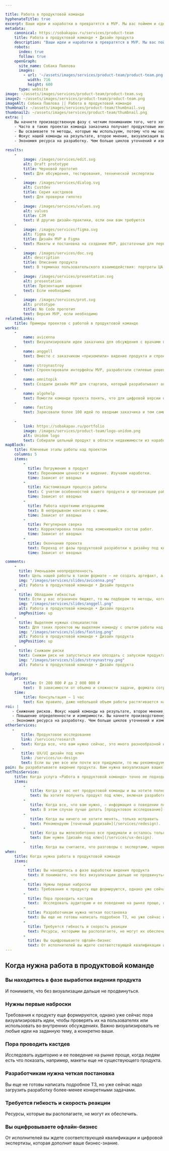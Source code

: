 ```yaml
---

title: Работа в продуктовой команде
hyphenateTitle: true
excerpt: Ваши идеи и наработки в превратятся в MVP. Мы вас поймем и сделаем дизайн, а вы преодолеете пропасть между вашим видением и реально работающим продуктом.
metadata:
    canonical: https://sobakapav.ru/services/product-team
    title: Работа в продуктовой команде • Дизайн продукта
    description: "Ваши идеи и наработки в превратятся в MVP. Мы вас поймем и сделаем дизайн, а вы преодолеете пропасть между вашим видением и реально работающим продуктом."
    robots:
      index: true
      follow: true
    openGraph:
      site_name: Собака Павлова
      images:
        - url: '~/assets/images/services/product-team/product-team.png'
          width: 716
          height: 600
      type: website
image: ~/assets/images/services/product-team/product-team.svg
image2: ~/assets/images/services/product-team/product-team.png
imageAlt: Собака Павлова || Работа в продуктовой команде
thumbnail: ~/assets/images/services/product-team/thumbnail.svg
thumbnail2: ~/assets/images/services/product-team/thumbnail.png
extra: | 
    Вы начнете производственную фазу с четким пониманием того, чего хотите достичь, и какие для этого нужны ресурсы
    - Часто в таких проектах команда заказчика получает продуктовые инсайты и корректирует видение продукта.
    - Вы осваиваете те методы, которые мы используем, потому что мы находимся в непрерывном контакте с вами.
    - Фокус нашей команды на результате, второе мнение, визуализация видения — все это это снижает риск не запуска или позднего запуска продукта. 
    - Экономия ресурса на разработку. Чем больше циклов уточнений и изменений продукта будет сделано до старта полноценной разработки, тем меньше ресурсов разработчиков будет задействовано в создании первой версии продукта.
    
results:
    -
        image: /images/services/edit.svg
        alt: Draft prototype
        title: Черновой прототип
        text: Для обсуждения, тестирования, технической экспертизы
    -
        image: /images/services/dialog.svg
        alt: Custdev
        title: Серия кастдевов
        text: Для проверки гипотез
    -
        image: /images/services/values.svg
        alt: values
        title: CJM
        text: И другие дизайн-практики, если они вам требуются
    -
        image: /images/services/figma.svg
        alt: figma mvp
        title: Дизайн MVP в Figma
        text: Макеты и постановка на создание MVP, достаточные для первой версии продукта
    -
        image: /images/services/doc.svg
        alt: description
        title: Описание продукта
        text: В терминах пользовательского взаимодействия: портреты ЦА, ключевые сценарии
    -
        image: /images/services/presentation.svg
        alt: presentation
        title: Презентация видения
        text: Если необходимо
    -
        image: /images/services/prot.svg
        alt: prototype
        title: No Code прототип
        text: Версия MVP, если необходимо
relatedLinks:
    title: Примеры проектов с работой в продуктовой команде
works:
    -
        name: avicenna
        text: Визуализировали идеи заказчика для обсуждения с врачами принципиально нового подхода к организации работы в МИС.
    -
        name: anggell
        text: Вместе с заказчиком «приземлили» видение продукта и спроектировали MVP во всех деталях.
    -
        name: stroynastroy
        text: Спроектировали интерфейсы MVP, разработали стилевые решения, протестировали интерфейсы на пользователях и передали в разработку.
    -
        name: omnitopik
        text: Создали дизайн MVP для стартапа, который разрабатывает агрегатор IT-конференций
    -
        name: algohelp
        text: Помогли команде проекта понять, что для цифровой версии нужно изменение методологии.
    -
        name: fasting
        text: Зарисовали более 100 идей по вводным заказчика и тем самым стартовали активную разработку продукта.  
    
    -
        link: https://sobakapav.ru/portfolio
        image: /images/services/product-team/logo-unidom.png
        alt: Unidom logo
        text: Собирали цельный продукт в области недвижимости из наработок мощной команды аналитиков.   
mapBlock:
    title: Ключевые этапы работы над проектом
    columns: 5
    items:
        -
          title: Погружение в продукт
          text: Перенимаем ценности и видение. Изучаем наработки.
          time: Зависит от вводных
        -
          title: Кастомизация процесса работы
          text: С учетом особенностей вашего продукта и организации работы продуктовой команды.
          time: Зависит от вводных
        -
          title: Работа короткими итерациями
          text: В непрерывном контакте с вами.
          time: Зависит от вводных
        -
          title: Регулярная сверка
          text: Корректировка плана под изменившийся состав работ.
          time: Зависит от вводных
        -
          title: Окончание проекта
          text: Переход от фазы продуктовой разработки к дизайну под ключ или к продуктовому исследованию.
          time: Зависит от вводных

comments:
    -
      title: Уменьшаем неопределенность
      text: Цель нашей работы в таком формате — не создать артефакт, а как можно более осознанно перейти от фазы формирования видения продукта к сравнительно типовым задачам по UX-дизайну или исследованию.
      img: "/images/services/slides/avicenna.png"
      alt: Работа в продуктовой команде • Дизайн продукта
    -
      title: Обладаем гибкостью
      text: Если у вас ограничен бюджет, то мы подберем те методы, которые в него укладываются и дают максимальный эффект для вас. Палитра методов продуктового дизайна достаточно большая.
      img: "/images/services/slides/anggell.png"
      alt: Работа в продуктовой команде • Дизайн продукта
      imgPosition: up
    -
      title: Выделяем нужных специалистов
      text: Для таких проектов мы выделяем команду с опытом работы над запуском продуктов. 
      img: "/images/services/slides/fasting.png"
      alt: Работа в продуктовой команде • Дизайн продукта
      imgPosition: up
    -
      title: Снижаем риски
      text: Снижам риск не запуститься или опоздать с запуском продукта.
      img: "/images/services/slides/stroynastroy.png"
      alt: Работа в продуктовой команде • Дизайн продукта

budget:
    price:
        title: От 200 000 ₽ до 2 000 000 ₽
        text:  В зависимости от объема и сложности задачи, формата сотрудничества (от серии брейнштормов до полного дизайн-сопровождения) и уровня детализации работы.
    time:
        title: Консультация — 1 час
        text: Как правило, даже небольшой объем работы растягивается на несколько месяцев, потому что заказчику нужно время осознать промежуточные результаты и скорректировать видение продукта.
roi: | 
   - Снижение рисков. Фокус нашей команды на результате, второе мнение, визуализация видения — все это это снижает риск не запуска или позднего запуска продукта.
   - Повышение определенности и измеримости. Вы начнете производственную фазу с четким пониманием того, чего хотите достичь, и какие для этого нужны ресурсы.
   - Экономия ресурса на разработку. Чем больше циклов уточнений и изменений продукта будет сделано до старта полноценной разработки, тем меньше ресурсов разработчиков будет задействовано в создании первой версии продукта. 
otherServices:
   - 
       title: Продуктовое исследование
       link: /services/research
       text: Когда все, что вам нужно сейчас, это много разнообразной информации о поведении пользователей, то лучше начинать с продуктового исследования.
   - 
       title: UX/UI дизайн под ключ
       link: /services/ux-design
       text: Если вы уже все или почти все придумали, то мы рекомендуем услугу UX/UI дизайн под ключ с значительно более предсказуемым планом действий. 
pain: Вы разрабатываете видение продукта. Вам нужна визуализация ваших идей, чтобы проверить их на пользователях или загрузть задачами разработку.
notThisService:
    title: Когда услуга «Работа в продуктовой команде» точно не подходит?
    items:
        -
           title: Когда у вас нет продуктовой команды и вы хотите полностью отгрузить продуктовую работу.
           text: Вы хотите получить продукт под ключ, включая разработку, маркетинг, вывод на рынок. Мы просто это не делаем.
        -
           title: Когда все, что вам нужно, — информация о поведении пользователя
           text: В этом случае лучше делать [продуктовое исследование](/services/research).
        -
           title: Когда вы ничего не хотите менять, только исправить
           text: Рекомендуем [точечный редизайн](/services/redesign).
        -
           title: Когда вы железобетонно все придумали и осталось только сделать
           text: Вам нужен [дизайн под ключ](/services/ux-design).
        -
           title: Когда вы считаете, что разговоры с экспертами, черновики и выброшенные варианты — это НЕ работа.
when:
    title: Когда нужна работа в продуктовой команде
    items:
        -
          title: Вы находитесь в фазе выработки видения продукта
          text: И понимаете, что без визуализации дальше не продвинуться.
        -
          title: Нужны первые наброски
          text: Требования к продукту еще формируются, однако уже сейчас пора визуализировать идеи, чтобы проверять их на пользователях или использовать во внутренних обсуждениях. Важно визуализировать не любые идеи на заданную тему, а конкретно ваши.
        -
          title: Пора проводить кастдев
          text:  Исследовать аудиторию и ее поведение на рынке проще, когда людям есть что показать, например, макеты еще не существующего продукта.
        -
          title: Разработчикам нужна четкая постановка
          text: Вы еще не готовы написать подробное ТЗ, но уже сейчас надо загрузить разработку более-менее конкретными задачами.
        -
          title: Требуется гибкость и скорость реакции
          text: Ресурсы, которыми вы располагаете, не могут их обеспечить.
        -
          title: Вы оцифровываете офлайн-бизнес
          text: От исполнителей вы ждете соответствующей квалификации и цифровой экспертизы, которая дополнит ваше бизнес-знание.  
---
```


## Когда нужна работа в продуктовой команде

### Вы находитесь в фазе выработки видения продукта

И понимаете, что без визуализации дальше не продвинуться.

### Нужны первые наброски

Требования к продукту еще формируются, однако уже сейчас пора визуализировать идеи, чтобы проверять их на пользователях или использовать во внутренних обсуждениях. Важно визуализировать не любые идеи на заданную тему, а конкретно ваши.

### Пора проводить кастдев

Исследовать аудиторию и ее поведение на рынке проще, когда людям есть что показать, например, макеты еще не существующего продукта.

### Разработчикам нужна четкая постановка

Вы еще не готовы написать подробное ТЗ, но уже сейчас надо загрузить разработку более-менее конкретными задачами.

### Требуется гибкость и скорость реакции

Ресурсы, которые вы располагаете, не могут их обеспечить.

### Вы оцифровываете офлайн-бизнес

От исполнителей вы ждете соответствующей квалификации и цифровой экспертизы, которая дополнит ваше бизнес-знание.
